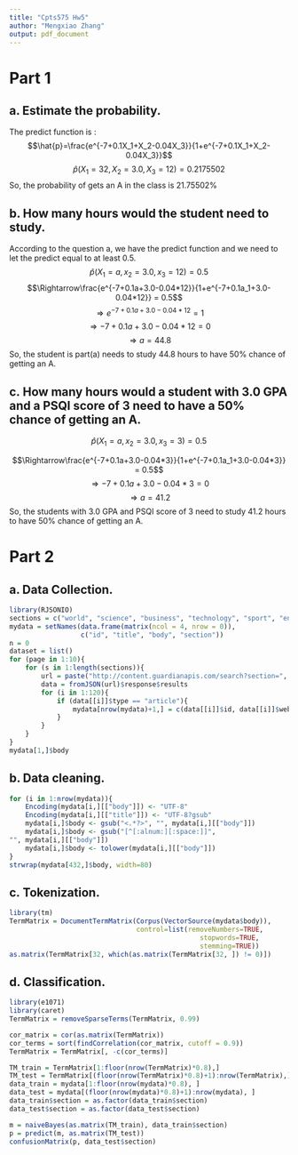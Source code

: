 ```yaml
---
title: "Cpts575 Hw5"
author: "Mengxiao Zhang"
output: pdf_document
---
```

# Part 1
##  a. Estimate the probability.
The predict function is :
$$\hat{p}=\frac{e^{-7+0.1X_1+X_2-0.04X_3}}{1+e^{-7+0.1X_1+X_2-0.04X_3}}$$
$$\hat{p}(X_1=32,X_2=3.0,X_3=12)=0.2175502$$
So, the probability of gets an A in the class is 21.75502%

##  b. How many hours would the student need to study.
According to the question a, we have the predict function and we need to 
let the predict equal to at least 0.5.
$$\hat{p}(X_1=a, x_2=3.0, x_3=12)=0.5$$
$$\Rightarrow\frac{e^{-7+0.1a+3.0-0.04*12}}{1+e^{-7+0.1a_1+3.0-0.04*12}} = 0.5$$
$$\Rightarrow e^{-7+0.1a+3.0-0.04*12} = 1$$
$$\Rightarrow -7+0.1a+3.0-0.04*12 = 0$$
$$\Rightarrow a = 44.8$$
So, the student is part(a) needs to study 44.8 hours to have 50% chance of getting an A.

##  c. How many hours would a student with 3.0 GPA and a PSQI score of 3 need to have a 50% chance of getting an A.
$$\hat{p}(X_1=a, x_2=3.0, x_3=3)=0.5$$

$$\Rightarrow\frac{e^{-7+0.1a+3.0-0.04*3}}{1+e^{-7+0.1a_1+3.0-0.04*3}} = 0.5$$
$$\Rightarrow -7+0.1a+3.0-0.04*3 = 0$$
$$\Rightarrow a = 41.2$$
So, the students with 3.0 GPA and PSQI score of 3 need to study 41.2 hours to have 50% chance of getting an A.

# Part 2
##  a. Data Collection.
```r
library(RJSONIO)
sections = c("world", "science", "business", "technology", "sport", "environment")
mydata = setNames(data.frame(matrix(ncol = 4, nrow = 0)),
                  c("id", "title", "body", "section"))
n = 0
dataset = list()
for (page in 1:10){
    for (s in 1:length(sections)){
        url = paste("http://content.guardianapis.com/search?section=", sections[s], "&lang=en&show-fields=body&page=", page, "&page-size=120&api-key=14453543-e613-4acb-a757-e79000c47ca9", sep="")
        data = fromJSON(url)$response$results
        for (i in 1:120){
            if (data[[i]]$type == "article"){
                mydata[nrow(mydata)+1,] = c(data[[i]]$id, data[[i]]$webTitle, data[[i]]$fields, data[[i]]$sectionId)
            }
        }
    }
}
mydata[1,]$body
```
 
## b. Data cleaning.
```r
for (i in 1:nrow(mydata)){
    Encoding(mydata[i,][["body"]]) <- "UTF-8"
    Encoding(mydata[i,][["title"]]) <- "UTF-8?gsub"
    mydata[i,]$body <- gsub("<.*?>", "", mydata[i,][["body"]])
    mydata[i,]$body <- gsub("[^[:alnum:][:space:]]",
"", mydata[i,][["body"]])
    mydata[i,]$body <- tolower(mydata[i,][["body"]])
}
strwrap(mydata[432,]$body, width=80)
```

## c. Tokenization.
```r
library(tm)
TermMatrix = DocumentTermMatrix(Corpus(VectorSource(mydata$body)),
                                control=list(removeNumbers=TRUE,
                                                stopwords=TRUE,
                                                stemming=TRUE))
as.matrix(TermMatrix[32, which(as.matrix(TermMatrix[32, ]) != 0)])
```

## d. Classification.
```r
library(e1071)
library(caret)
TermMatrix = removeSparseTerms(TermMatrix, 0.99)

cor_matrix = cor(as.matrix(TermMatrix))
cor_terms = sort(findCorrelation(cor_matrix, cutoff = 0.9))
TermMatrix = TermMatrix[, -c(cor_terms)]

TM_train = TermMatrix[1:floor(nrow(TermMatrix)*0.8),]
TM_test = TermMatrix[(floor(nrow(TermMatrix)*0.8)+1):nrow(TermMatrix),]
data_train = mydata[1:floor(nrow(mydata)*0.8), ]
data_test = mydata[(floor(nrow(mydata)*0.8)+1):nrow(mydata), ]
data_train$section = as.factor(data_train$section)
data_test$section = as.factor(data_test$section)

m = naiveBayes(as.matrix(TM_train), data_train$section)
p = predict(m, as.matrix(TM_test))
confusionMatrix(p, data_test$section)
```
